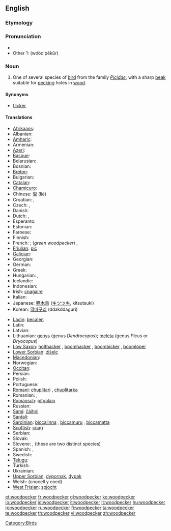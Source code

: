 ==English==

===Etymology===
{{compound|wood|pecker}}

===Pronunciation===
* {{IPA|/ˈwʊd.pɛ.kɚ/}}
* Other 1: (wo͝odʹpĕkûr)

===Noun===
{{wikipedia}}
{{en-noun}}

# One of several species of [[bird]] from the family ''[[Picidae]]'', with a sharp [[beak]] suitable for [[peck]]ing holes in [[wood]].

====Synonyms====
* [[flicker]]

====Translations====
{{trans-top|bird}}
* [[Afrikaans]]: {{t|af|houtkapper}}
* Albanian: {{t|sq|qukapikorët}}
* [[Amharic]]: {{tø|am|ግንደ ቆርቁር|tr=gəndä qorqur|sc=Ethi}}
* Armenian: {{t|hy|փայտփորիկ|tr=p'aytp'orik}}
* [[Azeri]]: {{t|az|ağacdələn}}
* [[Basque]]: {{t|eu|piziformeak}}
* Belarusian: {{t|be|дзяцел|tr=dźacieł|m}}
* Bosnian: {{t-|bs|djetlić|m}}
* [[Breton]]: {{t|br|speged}}
* Bulgarian: {{t+|bg|кълвач|tr=kălvač|sc=Cyrl}}
* [[Catalan]]: {{t|ca|pica-soques|m}}
* [[Chamicuro]]: {{tø|ccc|me'na}}
* Chinese: [[鴷]] (liè)
* Croatian: {{t+|hr|žuna|f}}, {{t-|hr|djetao|n}}
* Czech: {{t|cs|datel|m}}, {{t|cs|strakapoud|m}}
* Danish: {{t|da|spætte}}
* Dutch: {{t|nl|specht|m}}, {{t|nl|groene specht|m}}
* Esperanto: {{t-|eo|pego|xs=Esperanto}}
* Estonian: {{t+|et|rähn}}
* Faroese: {{t-|fo|spæta|xs=Faroese}}
* Finnish: {{t+|fi|tikka}}
* French: {{t|fr|pic|m}}; (''green woodpecker'') {{t|fr|pic-vert|m}}, {{t|fr|pivert|m}}
* [[Friulian]]: [[pic]]
* [[Galician]]: {{t|gl|pica pau|m}}
* Georgian: {{t-|ka|კოდალა|tr=kodala|sc=Geor|xs=Georgian}}
* German: {{t+|de|Specht|m}}
* Greek: {{t|el|δρυοκολάπτης|m}}
* Hungarian: {{t+|hu|harkály}}, {{t+|hu|fakopáncs}}
* Icelandic: {{t+|is|spæta}}
* Indonesian: {{t+|id|burung pelatuk|xs=Indonesian}}
* Irish: [[cnagaire]]
* Italian: {{t+|it|picchio|m}}
* Japanese: [[啄木鳥]] ([[キツツキ]], kitsutsuki)
* Korean: [[딱따구리]] (ddakddaguri)
{{trans-mid}}
* [[Ladin]]: [[becalen]]
* Latin: {{t-|la|picus|m}}
* Latvian: {{t|lv|dzenis}}
* Lithuanian: [[genys]] {{m}} (genus ''Dendrocopos''); [[meleta]] {{f}} (genus ''Picus'' or ''Dryocopus'')
* [[Low Saxon]]: [[holthacker]] {{m}}, [[boomhacker]] {{m}}, [[boombicker]] {{m}}, [[boomlöper]] {{m}}
* [[Lower Sorbian]]: [[źiśelc]]
* [[Macedonian]]: {{t|mk|клукајдрвец|m|tr=klukájdrvec|sc=Cyrl|xs=Macedonian}}
* Norwegian: {{t|no|hakkespett|m}}
* [[Occitan]]: {{t|oc|picot|m}}
* Persian: {{t+|fa|دارکوب|tr=dârkub|sc=fa-Arab|xs=Persian}}
* Polish: {{t+|pl|dzięcioł}}
* Portuguese: {{t|pt|pica-pau|m}}
* [[Romani]]: [[chuplitari]] {{m}}, [[chuplitarka]] {{f}}
* Romanian: {{t+|ro|ghionoaie}}, {{t+|ro|ciocănitoare}}
* [[Romansch]]: [[pitgalain]]
* Russian: {{t+|ru|дятел|m|tr=djátel|sc=Cyrl}}
* [[Sami]]: [[čáihni]]
* [[Santali]]: {{tø|sat|ᱮᱨᱮ|tr=ere|sc=Olck}}
* [[Sardinian]]: [[biccalinna]] {{f}}, [[biccamuru]] {{m}}, [[biccamatta]] {{f}}
* [[Scottish]]: [[cnag]]
* Serbian: {{t|sr|детлић|tr=[[detlić]]}}
* Slovak: {{t-|sk|ďateľ|m}}
* Slovene: {{t|sl|detel|m}}, {{t|sl|žolna|f}} (these are two distinct species)
* Spanish: {{t-|es|pájaro carpintero|m}}, {{t+|es|pito|m}}
* Swedish: {{t|sv|hackspett}}
* [[Telugu]]: {{t|te|వడ్రంగిపిట్ట|tr=vaDraMgipiTTa}}
* Turkish: {{t+|tr|ağaçkakan}}
* Ukrainian: {{t-|uk|дятел|tr=djatel|sc=Cyrl|xs=Ukrainian}}
* [[Upper Sorbian]]: [[dypornak]], [[dypak]]
* Welsh: {{t|cy|cnocell}} (cnocell y coed)
* [[West Frisian]]: [[spjocht]]
{{trans-bottom}}

[[Category:Birds]]

[[et:woodpecker]]
[[fr:woodpecker]]
[[gl:woodpecker]]
[[ko:woodpecker]]
[[io:woodpecker]]
[[id:woodpecker]]
[[it:woodpecker]]
[[lt:woodpecker]]
[[hu:woodpecker]]
[[ro:woodpecker]]
[[ru:woodpecker]]
[[fi:woodpecker]]
[[ta:woodpecker]]
[[te:woodpecker]]
[[th:woodpecker]]
[[vi:woodpecker]]
[[zh:woodpecker]]